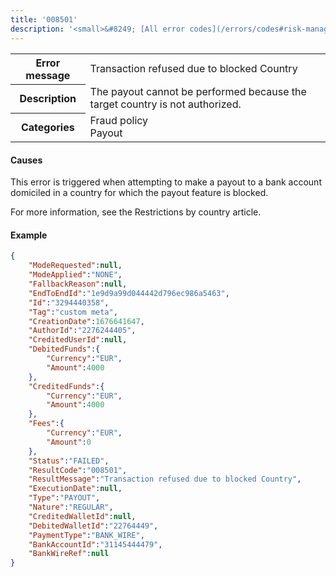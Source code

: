 ---
title: '008501'  
description: '<small>&#8249; [All error codes](/errors/codes#risk-management)</small>'
---
  
<table>
    <tbody>
        <tr>
            <th class="header"><strong>Error message</strong></th>
            <td class="table-content">Transaction refused due to blocked Country</td>
        </tr>
        <tr>
            <th class="header"><strong>Description</strong></th>
            <td class="table-content">The payout cannot be performed because the target country is not authorized.</td>
        </tr>
        <tr>
            <th class="header"><strong>Categories</strong></th>
            <td class="table-content">  
<div class="label">Fraud policy</div>  
<div class="label">Payout</div>
</td>
        </tr>
    </tbody>
</table>  

#### Causes  

This error is triggered when attempting to make a payout to a bank account domiciled in a country for which the payout feature is blocked.   

For more information, see the Restrictions by country article.  

#### Example  
```json API Response
{
    "ModeRequested":null,
    "ModeApplied":"NONE",
    "FallbackReason":null,
    "EndToEndId":"1e9d9a99d044442d796ec986a5463",
    "Id":"3294440358",
    "Tag":"custom meta",
    "CreationDate":1676641647,
    "AuthorId":"2276244405",
    "CreditedUserId":null,
    "DebitedFunds":{
        "Currency":"EUR",
        "Amount":4000
    },
    "CreditedFunds":{
        "Currency":"EUR",
        "Amount":4000
    },
    "Fees":{
        "Currency":"EUR",
        "Amount":0
    },
    "Status":"FAILED",
    "ResultCode":"008501",
    "ResultMessage":"Transaction refused due to blocked Country",
    "ExecutionDate":null,
    "Type":"PAYOUT",
    "Nature":"REGULAR",
    "CreditedWalletId":null,
    "DebitedWalletId":"22764449",
    "PaymentType":"BANK_WIRE",
    "BankAccountId":"31145444479",
    "BankWireRef":null
}
```